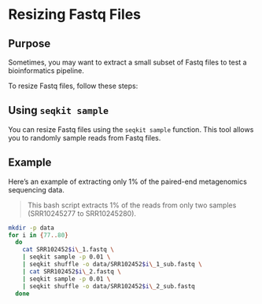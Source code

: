 # Resizing Fastq Files

## Purpose

Sometimes, you may want to extract a small subset of Fastq files to test a bioinformatics pipeline.

To resize Fastq files, follow these steps:

## Using `seqkit sample`

You can resize Fastq files using the `seqkit sample` function. This tool allows you to randomly sample reads from Fastq files.

## Example

Here's an example of extracting only 1% of the paired-end metagenomics sequencing data. 

> This bash script extracts 1% of the reads from only two samples (SRR10245277 to SRR10245280).

```bash
mkdir -p data
for i in {77..80}
  do
    cat SRR102452$i\_1.fastq \
    | seqkit sample -p 0.01 \
    | seqkit shuffle -o data/SRR102452$i\_1_sub.fastq \
    | cat SRR102452$i\_2.fastq \
    | seqkit sample -p 0.01 \
    | seqkit shuffle -o data/SRR102452$i\_2_sub.fastq
  done
  
```
